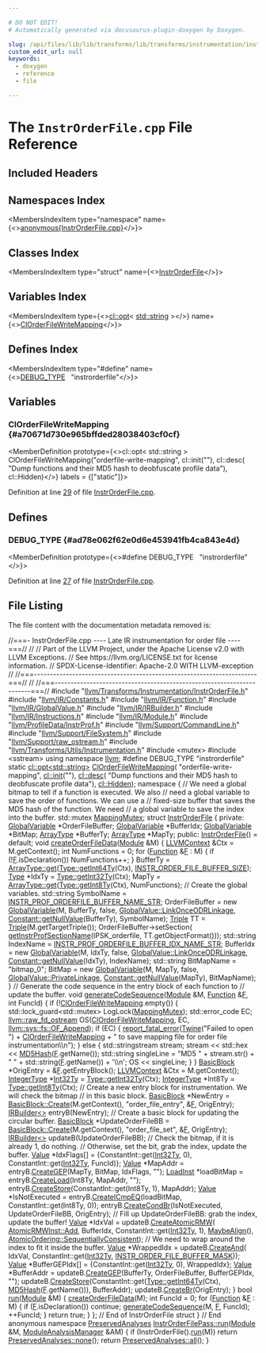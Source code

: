 ```yaml
---

# DO NOT EDIT!
# Automatically generated via docusaurus-plugin-doxygen by Doxygen.

slug: /api/files/lib/lib/transforms/lib/transforms/instrumentation/instrorderfile-cpp
custom_edit_url: null
keywords:
  - doxygen
  - reference
  - file

---
```





# The `InstrOrderFile.cpp` File Reference

<DoxygenPage pluginConfig={pluginConfig}>



## Included Headers

<IncludesList>
<IncludesListItem
  filePath="llvm/Transforms/Instrumentation/InstrOrderFile.h"
  permalink="/docs/api/files/include/include/llvm/include/llvm/transforms/include/llvm/transforms/instrumentation/instrorderfile-h"
  isLocal="true" />
<IncludesListItem
  filePath="llvm/IR/Constants.h"
  permalink="/docs/api/files/include/include/llvm/include/llvm/ir/constants-h"
  isLocal="true" />
<IncludesListItem
  filePath="llvm/IR/Function.h"
  permalink="/docs/api/files/include/include/llvm/include/llvm/ir/function-h"
  isLocal="true" />
<IncludesListItem
  filePath="llvm/IR/GlobalValue.h"
  permalink="/docs/api/files/include/include/llvm/include/llvm/ir/globalvalue-h"
  isLocal="true" />
<IncludesListItem
  filePath="llvm/IR/IRBuilder.h"
  permalink="/docs/api/files/include/include/llvm/include/llvm/ir/irbuilder-h"
  isLocal="true" />
<IncludesListItem
  filePath="llvm/IR/Instructions.h"
  permalink="/docs/api/files/include/include/llvm/include/llvm/ir/instructions-h"
  isLocal="true" />
<IncludesListItem
  filePath="llvm/IR/Module.h"
  permalink="/docs/api/files/include/include/llvm/include/llvm/ir/module-h"
  isLocal="true" />
<IncludesListItem
  filePath="llvm/ProfileData/InstrProf.h"
  permalink="/docs/api/files/include/include/llvm/include/llvm/profiledata/instrprof-h"
  isLocal="true" />
<IncludesListItem
  filePath="llvm/Support/CommandLine.h"
  permalink="/docs/api/files/include/include/llvm/include/llvm/support/commandline-h"
  isLocal="true" />
<IncludesListItem
  filePath="llvm/Support/FileSystem.h"
  permalink="/docs/api/files/include/include/llvm/include/llvm/support/filesystem-h"
  isLocal="true" />
<IncludesListItem
  filePath="llvm/Support/raw_ostream.h"
  permalink="/docs/api/files/include/include/llvm/include/llvm/support/raw-ostream-h"
  isLocal="true" />
<IncludesListItem
  filePath="llvm/Transforms/Utils/Instrumentation.h"
  permalink="/docs/api/files/include/include/llvm/include/llvm/transforms/include/llvm/transforms/utils/instrumentation-h"
  isLocal="true" />
<IncludesListItem
  filePath="mutex"
  permalink=""
  isLocal="false" />
<IncludesListItem
  filePath="sstream"
  permalink=""
  isLocal="false" />
</IncludesList>

## Namespaces Index

<MembersIndex>

<MembersIndexItem
  type="namespace"
  name={<><a href="/docs/api/namespaces/anonymous-instrorderfile-cpp-">anonymous&#123;InstrOrderFile.cpp&#125;</a></>}>
</MembersIndexItem>

</MembersIndex>

## Classes Index

<MembersIndex>

<MembersIndexItem
  type="struct"
  name={<><a href="/docs/api/structs/anonymous-namespace-instrorderfile-cpp-/instrorderfile">InstrOrderFile</a></>}>
</MembersIndexItem>

</MembersIndex>

## Variables Index

<MembersIndex>

<MembersIndexItem
  type={<><a href="/docs/api/classes/llvm/cl/opt">cl::opt</a>&lt; <a href="/docs/api/files/include/include/llvm/include/llvm/demangle/itaniumdemangle-h/#ae2b0d0345572d6718e219aa76d1d54edab45cffe084dd3d20d928bee85e7b0f21">std::string</a> &gt;</>}
  name={<><a href="#a70671d730e965bffded28038403cf0cf">ClOrderFileWriteMapping</a></>}>
</MembersIndexItem>

</MembersIndex>

## Defines Index

<MembersIndex>

<MembersIndexItem
  type="#define"
  name={<><a href="#ad78e062f62e0d6e453941fb4ca843e4d">DEBUG&#95;TYPE</a>&nbsp;&nbsp;&nbsp;&quot;instrorderfile&quot;</>}>
</MembersIndexItem>

</MembersIndex>


<SectionDefinition>

## Variables

### ClOrderFileWriteMapping {#a70671d730e965bffded28038403cf0cf}

<MemberDefinition
  prototype={<>cl::opt&lt; std::string &gt; ClOrderFileWriteMapping(&quot;orderfile-write-mapping&quot;, cl::init(&quot;&quot;), cl::desc( &quot;Dump functions and their MD5 hash to deobfuscate profile data&quot;), cl::Hidden)</>}
  labels = {["static"]}>

Definition at line <a href="#l00029">29</a> of file <a href="/docs/api/files/lib/lib/transforms/lib/transforms/instrumentation/instrorderfile-cpp">InstrOrderFile.cpp</a>.
</MemberDefinition>

</SectionDefinition>

<SectionDefinition>

## Defines

### DEBUG&#95;TYPE {#ad78e062f62e0d6e453941fb4ca843e4d}

<MemberDefinition
  prototype={<>#define DEBUG&#95;TYPE&nbsp;&nbsp;&nbsp;&quot;instrorderfile&quot;</>}>

Definition at line <a href="#l00027">27</a> of file <a href="/docs/api/files/lib/lib/transforms/lib/transforms/instrumentation/instrorderfile-cpp">InstrOrderFile.cpp</a>.
</MemberDefinition>

</SectionDefinition>

## File Listing

The file content with the documentation metadata removed is:

<ProgramListing>

<Link id="l00001" /><CodeLine lineNumber="1"><span class="doxyHighlightComment">//===- InstrOrderFile.cpp ---- Late IR instrumentation for order file ----===//</span></CodeLine>
<Link id="l00002" /><CodeLine lineNumber="2"><span class="doxyHighlightComment">//</span></CodeLine>
<Link id="l00003" /><CodeLine lineNumber="3"><span class="doxyHighlightComment">// Part of the LLVM Project, under the Apache License v2.0 with LLVM Exceptions.</span></CodeLine>
<Link id="l00004" /><CodeLine lineNumber="4"><span class="doxyHighlightComment">// See https://llvm.org/LICENSE.txt for license information.</span></CodeLine>
<Link id="l00005" /><CodeLine lineNumber="5"><span class="doxyHighlightComment">// SPDX-License-Identifier: Apache-2.0 WITH LLVM-exception</span></CodeLine>
<Link id="l00006" /><CodeLine lineNumber="6"><span class="doxyHighlightComment">//</span></CodeLine>
<Link id="l00007" /><CodeLine lineNumber="7"><span class="doxyHighlightComment">//===----------------------------------------------------------------------===//</span></CodeLine>
<Link id="l00008" /><CodeLine lineNumber="8"><span class="doxyHighlightComment">//</span></CodeLine>
<Link id="l00009" /><CodeLine lineNumber="9"><span class="doxyHighlightComment">//===----------------------------------------------------------------------===//</span></CodeLine>
<Link id="l00010" /><CodeLine lineNumber="10"></CodeLine>
<Link id="l00011" /><CodeLine lineNumber="11"><span class="doxyHighlightPreprocessor">#include &quot;<a href="/docs/api/files/include/include/llvm/include/llvm/transforms/include/llvm/transforms/instrumentation/instrorderfile-h">llvm/Transforms/Instrumentation/InstrOrderFile.h</a>&quot;</span></CodeLine>
<Link id="l00012" /><CodeLine lineNumber="12"><span class="doxyHighlightPreprocessor">#include &quot;<a href="/docs/api/files/include/include/llvm/include/llvm/ir/constants-h">llvm/IR/Constants.h</a>&quot;</span></CodeLine>
<Link id="l00013" /><CodeLine lineNumber="13"><span class="doxyHighlightPreprocessor">#include &quot;<a href="/docs/api/files/include/include/llvm/include/llvm/ir/function-h">llvm/IR/Function.h</a>&quot;</span></CodeLine>
<Link id="l00014" /><CodeLine lineNumber="14"><span class="doxyHighlightPreprocessor">#include &quot;<a href="/docs/api/files/include/include/llvm/include/llvm/ir/globalvalue-h">llvm/IR/GlobalValue.h</a>&quot;</span></CodeLine>
<Link id="l00015" /><CodeLine lineNumber="15"><span class="doxyHighlightPreprocessor">#include &quot;<a href="/docs/api/files/include/include/llvm/include/llvm/ir/irbuilder-h">llvm/IR/IRBuilder.h</a>&quot;</span></CodeLine>
<Link id="l00016" /><CodeLine lineNumber="16"><span class="doxyHighlightPreprocessor">#include &quot;<a href="/docs/api/files/include/include/llvm/include/llvm/ir/instructions-h">llvm/IR/Instructions.h</a>&quot;</span></CodeLine>
<Link id="l00017" /><CodeLine lineNumber="17"><span class="doxyHighlightPreprocessor">#include &quot;<a href="/docs/api/files/include/include/llvm/include/llvm/ir/module-h">llvm/IR/Module.h</a>&quot;</span></CodeLine>
<Link id="l00018" /><CodeLine lineNumber="18"><span class="doxyHighlightPreprocessor">#include &quot;<a href="/docs/api/files/include/include/llvm/include/llvm/profiledata/instrprof-h">llvm/ProfileData/InstrProf.h</a>&quot;</span></CodeLine>
<Link id="l00019" /><CodeLine lineNumber="19"><span class="doxyHighlightPreprocessor">#include &quot;<a href="/docs/api/files/include/include/llvm/include/llvm/support/commandline-h">llvm/Support/CommandLine.h</a>&quot;</span></CodeLine>
<Link id="l00020" /><CodeLine lineNumber="20"><span class="doxyHighlightPreprocessor">#include &quot;<a href="/docs/api/files/include/include/llvm/include/llvm/support/filesystem-h">llvm/Support/FileSystem.h</a>&quot;</span></CodeLine>
<Link id="l00021" /><CodeLine lineNumber="21"><span class="doxyHighlightPreprocessor">#include &quot;<a href="/docs/api/files/include/include/llvm/include/llvm/support/raw-ostream-h">llvm/Support/raw&#95;ostream.h</a>&quot;</span></CodeLine>
<Link id="l00022" /><CodeLine lineNumber="22"><span class="doxyHighlightPreprocessor">#include &quot;<a href="/docs/api/files/include/include/llvm/include/llvm/transforms/include/llvm/transforms/utils/instrumentation-h">llvm/Transforms/Utils/Instrumentation.h</a>&quot;</span></CodeLine>
<Link id="l00023" /><CodeLine lineNumber="23"><span class="doxyHighlightPreprocessor">#include &lt;mutex&gt;</span></CodeLine>
<Link id="l00024" /><CodeLine lineNumber="24"><span class="doxyHighlightPreprocessor">#include &lt;sstream&gt;</span></CodeLine>
<Link id="l00025" /><CodeLine lineNumber="25"></CodeLine>
<Link id="l00026" /><CodeLine lineNumber="26"><span class="doxyHighlightKeyword">using namespace </span><span class="doxyHighlight"><a href="/docs/api/namespaces/llvm">llvm</a>;</span></CodeLine>
<Link id="l00027" /><CodeLine lineNumber="27" lineLink="#ad78e062f62e0d6e453941fb4ca843e4d"><span class="doxyHighlightPreprocessor">#define DEBUG&#95;TYPE &quot;instrorderfile&quot;</span></CodeLine>
<Link id="l00028" /><CodeLine lineNumber="28"></CodeLine>
<Link id="l00029" /><CodeLine lineNumber="29" lineLink="#a70671d730e965bffded28038403cf0cf"><span class="doxyHighlightKeyword">static</span><span class="doxyHighlight"> <a href="/docs/api/classes/llvm/cl/opt">cl::opt&lt;std::string&gt;</a> <a href="#a70671d730e965bffded28038403cf0cf">ClOrderFileWriteMapping</a>(</span></CodeLine>
<Link id="l00030" /><CodeLine lineNumber="30"><span class="doxyHighlight">    </span><span class="doxyHighlightStringLiteral">&quot;orderfile-write-mapping&quot;</span><span class="doxyHighlight">, <a href="/docs/api/namespaces/llvm/cl/#ac12e6a8f3a1b511f0dee2ed6de0ae806">cl::init</a>(</span><span class="doxyHighlightStringLiteral">&quot;&quot;</span><span class="doxyHighlight">),</span></CodeLine>
<Link id="l00031" /><CodeLine lineNumber="31"><span class="doxyHighlight">    <a href="/docs/api/structs/llvm/cl/desc">cl::desc</a>(</span></CodeLine>
<Link id="l00032" /><CodeLine lineNumber="32"><span class="doxyHighlight">        </span><span class="doxyHighlightStringLiteral">&quot;Dump functions and their MD5 hash to deobfuscate profile data&quot;</span><span class="doxyHighlight">),</span></CodeLine>
<Link id="l00033" /><CodeLine lineNumber="33"><span class="doxyHighlight">    <a href="/docs/api/namespaces/llvm/cl/#a68075925a54790e71ca790e1d4f21a40a263ac008d8d31f13ce460395fc4cf7e6">cl::Hidden</a>);</span></CodeLine>
<Link id="l00034" /><CodeLine lineNumber="34"></CodeLine>
<Link id="l00035" /><CodeLine lineNumber="35" lineLink="/docs/api/namespaces/anonymous-instrorderfile-cpp-"><span class="doxyHighlightKeyword">namespace </span><span class="doxyHighlight">&#123;</span></CodeLine>
<Link id="l00036" /><CodeLine lineNumber="36"></CodeLine>
<Link id="l00037" /><CodeLine lineNumber="37"><span class="doxyHighlightComment">// We need a global bitmap to tell if a function is executed. We also</span></CodeLine>
<Link id="l00038" /><CodeLine lineNumber="38"><span class="doxyHighlightComment">// need a global variable to save the order of functions. We can use a</span></CodeLine>
<Link id="l00039" /><CodeLine lineNumber="39"><span class="doxyHighlightComment">// fixed-size buffer that saves the MD5 hash of the function. We need</span></CodeLine>
<Link id="l00040" /><CodeLine lineNumber="40"><span class="doxyHighlightComment">// a global variable to save the index into the buffer.</span></CodeLine>
<Link id="l00041" /><CodeLine lineNumber="41"></CodeLine>
<Link id="l00042" /><CodeLine lineNumber="42" lineLink="/docs/api/namespaces/anonymous-instrorderfile-cpp-/#a172d9b41fec544c724b94225d6ee5583"><span class="doxyHighlight">std::mutex <a href="/docs/api/namespaces/anonymous-instrorderfile-cpp-/#a172d9b41fec544c724b94225d6ee5583">MappingMutex</a>;</span></CodeLine>
<Link id="l00043" /><CodeLine lineNumber="43"></CodeLine>
<Link id="l00044" /><CodeLine lineNumber="44" lineLink="/docs/api/structs/anonymous-namespace-instrorderfile-cpp-/instrorderfile"><span class="doxyHighlightKeyword">struct </span><span class="doxyHighlight"><a href="/docs/api/structs/anonymous-namespace-instrorderfile-cpp-/instrorderfile/#a076013f24c7d6601e9d4470a1c1be3fd">InstrOrderFile</a> &#123;</span></CodeLine>
<Link id="l00045" /><CodeLine lineNumber="45"><span class="doxyHighlightKeyword">private</span><span class="doxyHighlight">:</span></CodeLine>
<Link id="l00046" /><CodeLine lineNumber="46"><span class="doxyHighlight">  <a href="/docs/api/classes/llvm/globalvariable">GlobalVariable</a> &#42;OrderFileBuffer;</span></CodeLine>
<Link id="l00047" /><CodeLine lineNumber="47"><span class="doxyHighlight">  <a href="/docs/api/classes/llvm/globalvariable">GlobalVariable</a> &#42;BufferIdx;</span></CodeLine>
<Link id="l00048" /><CodeLine lineNumber="48"><span class="doxyHighlight">  <a href="/docs/api/classes/llvm/globalvariable">GlobalVariable</a> &#42;BitMap;</span></CodeLine>
<Link id="l00049" /><CodeLine lineNumber="49"><span class="doxyHighlight">  <a href="/docs/api/classes/llvm/arraytype">ArrayType</a> &#42;BufferTy;</span></CodeLine>
<Link id="l00050" /><CodeLine lineNumber="50"><span class="doxyHighlight">  <a href="/docs/api/classes/llvm/arraytype">ArrayType</a> &#42;MapTy;</span></CodeLine>
<Link id="l00051" /><CodeLine lineNumber="51"></CodeLine>
<Link id="l00052" /><CodeLine lineNumber="52"><span class="doxyHighlightKeyword">public</span><span class="doxyHighlight">:</span></CodeLine>
<Link id="l00053" /><CodeLine lineNumber="53" lineLink="/docs/api/structs/anonymous-namespace-instrorderfile-cpp-/instrorderfile/#a076013f24c7d6601e9d4470a1c1be3fd"><span class="doxyHighlight">  <a href="/docs/api/structs/anonymous-namespace-instrorderfile-cpp-/instrorderfile/#a076013f24c7d6601e9d4470a1c1be3fd">InstrOrderFile</a>() = </span><span class="doxyHighlightKeywordFlow">default</span><span class="doxyHighlight">;</span></CodeLine>
<Link id="l00054" /><CodeLine lineNumber="54"></CodeLine>
<Link id="l00055" /><CodeLine lineNumber="55" lineLink="/docs/api/structs/anonymous-namespace-instrorderfile-cpp-/instrorderfile/#a3b3620fdf60408799b2d1957707a81d2"><span class="doxyHighlight">  </span><span class="doxyHighlightKeywordType">void</span><span class="doxyHighlight"> <a href="/docs/api/structs/anonymous-namespace-instrorderfile-cpp-/instrorderfile/#a3b3620fdf60408799b2d1957707a81d2">createOrderFileData</a>(<a href="/docs/api/classes/llvm/module">Module</a> &amp;M) &#123;</span></CodeLine>
<Link id="l00056" /><CodeLine lineNumber="56"><span class="doxyHighlight">    <a href="/docs/api/classes/llvm/llvmcontext">LLVMContext</a> &amp;Ctx = M.getContext();</span></CodeLine>
<Link id="l00057" /><CodeLine lineNumber="57"><span class="doxyHighlight">    </span><span class="doxyHighlightKeywordType">int</span><span class="doxyHighlight"> NumFunctions = 0;</span></CodeLine>
<Link id="l00058" /><CodeLine lineNumber="58"><span class="doxyHighlight">    </span><span class="doxyHighlightKeywordFlow">for</span><span class="doxyHighlight"> (<a href="/docs/api/classes/llvm/function">Function</a> &amp;<a href="/docs/api/files/lib/lib/support/md5-cpp/#a96d73bbd7af15cb1fc38c3f4a3bd82e9">F</a> : M) &#123;</span></CodeLine>
<Link id="l00059" /><CodeLine lineNumber="59"><span class="doxyHighlight">      </span><span class="doxyHighlightKeywordFlow">if</span><span class="doxyHighlight"> (!<a href="/docs/api/files/lib/lib/support/md5-cpp/#a96d73bbd7af15cb1fc38c3f4a3bd82e9">F</a>.isDeclaration())</span></CodeLine>
<Link id="l00060" /><CodeLine lineNumber="60"><span class="doxyHighlight">        NumFunctions++;</span></CodeLine>
<Link id="l00061" /><CodeLine lineNumber="61"><span class="doxyHighlight">    &#125;</span></CodeLine>
<Link id="l00062" /><CodeLine lineNumber="62"></CodeLine>
<Link id="l00063" /><CodeLine lineNumber="63"><span class="doxyHighlight">    BufferTy =</span></CodeLine>
<Link id="l00064" /><CodeLine lineNumber="64"><span class="doxyHighlight">        <a href="/docs/api/classes/llvm/arraytype/#a309fed0882f9d27038ff2df2afed7a00">ArrayType::get</a>(<a href="/docs/api/classes/llvm/type/#a05186fa23e4d11b9855a9599ba87a4b7">Type::getInt64Ty</a>(Ctx), <a href="/docs/api/files/include/include/llvm/include/llvm/profiledata/instrprof-h/#ac6ca2f48862bac7256192749b9edd8d8">INSTR&#95;ORDER&#95;FILE&#95;BUFFER&#95;SIZE</a>);</span></CodeLine>
<Link id="l00065" /><CodeLine lineNumber="65"><span class="doxyHighlight">    <a href="/docs/api/classes/llvm/type">Type</a> &#42;IdxTy = <a href="/docs/api/classes/llvm/type/#a30dd396c5b40cd86c1591872e574ccdf">Type::getInt32Ty</a>(Ctx);</span></CodeLine>
<Link id="l00066" /><CodeLine lineNumber="66"><span class="doxyHighlight">    MapTy = <a href="/docs/api/classes/llvm/arraytype/#a309fed0882f9d27038ff2df2afed7a00">ArrayType::get</a>(<a href="/docs/api/classes/llvm/type/#a7ba5de75f50bb4a4ba920698edf39b28">Type::getInt8Ty</a>(Ctx), NumFunctions);</span></CodeLine>
<Link id="l00067" /><CodeLine lineNumber="67"></CodeLine>
<Link id="l00068" /><CodeLine lineNumber="68"><span class="doxyHighlight">    </span><span class="doxyHighlightComment">// Create the global variables.</span></CodeLine>
<Link id="l00069" /><CodeLine lineNumber="69"><span class="doxyHighlight">    std::string SymbolName = <a href="/docs/api/files/include/include/llvm/include/llvm/profiledata/instrprof-h/#ad1f0426c8796635ca089439f54d1978b">INSTR&#95;PROF&#95;ORDERFILE&#95;BUFFER&#95;NAME&#95;STR</a>;</span></CodeLine>
<Link id="l00070" /><CodeLine lineNumber="70"><span class="doxyHighlight">    OrderFileBuffer = </span><span class="doxyHighlightKeyword">new</span><span class="doxyHighlight"> <a href="/docs/api/classes/llvm/globalvariable">GlobalVariable</a>(M, BufferTy, </span><span class="doxyHighlightKeyword">false</span><span class="doxyHighlight">, <a href="/docs/api/classes/llvm/globalvalue/#aedfa75f0c85c4aa85b257f066fbea57caf2b592edf18170e7aff4e8f3bae3360c">GlobalValue::LinkOnceODRLinkage</a>,</span></CodeLine>
<Link id="l00071" /><CodeLine lineNumber="71"><span class="doxyHighlight">                           <a href="/docs/api/classes/llvm/constant/#aa6574d526b3e38a28f688a7bb4325c2c">Constant::getNullValue</a>(BufferTy), SymbolName);</span></CodeLine>
<Link id="l00072" /><CodeLine lineNumber="72"><span class="doxyHighlight">    <a href="/docs/api/classes/llvm/triple">Triple</a> TT = <a href="/docs/api/classes/llvm/triple">Triple</a>(M.getTargetTriple());</span></CodeLine>
<Link id="l00073" /><CodeLine lineNumber="73"><span class="doxyHighlight">    OrderFileBuffer-&gt;setSection(</span></CodeLine>
<Link id="l00074" /><CodeLine lineNumber="74"><span class="doxyHighlight">        <a href="/docs/api/namespaces/llvm/#a50e3b943e26ec60c2aa24a7ff43a2d17">getInstrProfSectionName</a>(IPSK&#95;orderfile, TT.getObjectFormat()));</span></CodeLine>
<Link id="l00075" /><CodeLine lineNumber="75"></CodeLine>
<Link id="l00076" /><CodeLine lineNumber="76"><span class="doxyHighlight">    std::string IndexName = <a href="/docs/api/files/include/include/llvm/include/llvm/profiledata/instrprof-h/#aa3c5ff5815aa4113a87c59383aa6d441">INSTR&#95;PROF&#95;ORDERFILE&#95;BUFFER&#95;IDX&#95;NAME&#95;STR</a>;</span></CodeLine>
<Link id="l00077" /><CodeLine lineNumber="77"><span class="doxyHighlight">    BufferIdx = </span><span class="doxyHighlightKeyword">new</span><span class="doxyHighlight"> <a href="/docs/api/classes/llvm/globalvariable">GlobalVariable</a>(M, IdxTy, </span><span class="doxyHighlightKeyword">false</span><span class="doxyHighlight">, <a href="/docs/api/classes/llvm/globalvalue/#aedfa75f0c85c4aa85b257f066fbea57caf2b592edf18170e7aff4e8f3bae3360c">GlobalValue::LinkOnceODRLinkage</a>,</span></CodeLine>
<Link id="l00078" /><CodeLine lineNumber="78"><span class="doxyHighlight">                           <a href="/docs/api/classes/llvm/constant/#aa6574d526b3e38a28f688a7bb4325c2c">Constant::getNullValue</a>(IdxTy), IndexName);</span></CodeLine>
<Link id="l00079" /><CodeLine lineNumber="79"></CodeLine>
<Link id="l00080" /><CodeLine lineNumber="80"><span class="doxyHighlight">    std::string BitMapName = </span><span class="doxyHighlightStringLiteral">&quot;bitmap&#95;0&quot;</span><span class="doxyHighlight">;</span></CodeLine>
<Link id="l00081" /><CodeLine lineNumber="81"><span class="doxyHighlight">    BitMap = </span><span class="doxyHighlightKeyword">new</span><span class="doxyHighlight"> <a href="/docs/api/classes/llvm/globalvariable">GlobalVariable</a>(M, MapTy, </span><span class="doxyHighlightKeyword">false</span><span class="doxyHighlight">, <a href="/docs/api/classes/llvm/globalvalue/#aedfa75f0c85c4aa85b257f066fbea57ca04ed141708c0fd16723d212502b046ae">GlobalValue::PrivateLinkage</a>,</span></CodeLine>
<Link id="l00082" /><CodeLine lineNumber="82"><span class="doxyHighlight">                                <a href="/docs/api/classes/llvm/constant/#aa6574d526b3e38a28f688a7bb4325c2c">Constant::getNullValue</a>(MapTy), BitMapName);</span></CodeLine>
<Link id="l00083" /><CodeLine lineNumber="83"><span class="doxyHighlight">  &#125;</span></CodeLine>
<Link id="l00084" /><CodeLine lineNumber="84"></CodeLine>
<Link id="l00085" /><CodeLine lineNumber="85"><span class="doxyHighlight">  </span><span class="doxyHighlightComment">// Generate the code sequence in the entry block of each function to</span></CodeLine>
<Link id="l00086" /><CodeLine lineNumber="86"><span class="doxyHighlight">  </span><span class="doxyHighlightComment">// update the buffer.</span></CodeLine>
<Link id="l00087" /><CodeLine lineNumber="87" lineLink="/docs/api/structs/anonymous-namespace-instrorderfile-cpp-/instrorderfile/#a32adc549fbc7c20005aabb9406435ff4"><span class="doxyHighlight">  </span><span class="doxyHighlightKeywordType">void</span><span class="doxyHighlight"> <a href="/docs/api/structs/anonymous-namespace-instrorderfile-cpp-/instrorderfile/#a32adc549fbc7c20005aabb9406435ff4">generateCodeSequence</a>(<a href="/docs/api/classes/llvm/module">Module</a> &amp;M, <a href="/docs/api/classes/llvm/function">Function</a> &amp;<a href="/docs/api/files/lib/lib/support/md5-cpp/#a96d73bbd7af15cb1fc38c3f4a3bd82e9">F</a>, </span><span class="doxyHighlightKeywordType">int</span><span class="doxyHighlight"> FuncId) &#123;</span></CodeLine>
<Link id="l00088" /><CodeLine lineNumber="88"><span class="doxyHighlight">    </span><span class="doxyHighlightKeywordFlow">if</span><span class="doxyHighlight"> (!<a href="#a70671d730e965bffded28038403cf0cf">ClOrderFileWriteMapping</a>.empty()) &#123;</span></CodeLine>
<Link id="l00089" /><CodeLine lineNumber="89"><span class="doxyHighlight">      std::lock&#95;guard&lt;std::mutex&gt; LogLock(<a href="/docs/api/namespaces/anonymous-instrorderfile-cpp-/#a172d9b41fec544c724b94225d6ee5583">MappingMutex</a>);</span></CodeLine>
<Link id="l00090" /><CodeLine lineNumber="90"><span class="doxyHighlight">      std::error&#95;code EC;</span></CodeLine>
<Link id="l00091" /><CodeLine lineNumber="91"><span class="doxyHighlight">      <a href="/docs/api/classes/llvm/raw-fd-ostream">llvm::raw&#95;fd&#95;ostream</a> OS(<a href="#a70671d730e965bffded28038403cf0cf">ClOrderFileWriteMapping</a>, EC,</span></CodeLine>
<Link id="l00092" /><CodeLine lineNumber="92"><span class="doxyHighlight">                              <a href="/docs/api/namespaces/llvm/sys/fs/#a662978c0cdf81de0d448032f142a3695ac999fafdcc991e61bbc2df56a4310083">llvm::sys::fs::OF&#95;Append</a>);</span></CodeLine>
<Link id="l00093" /><CodeLine lineNumber="93"><span class="doxyHighlight">      </span><span class="doxyHighlightKeywordFlow">if</span><span class="doxyHighlight"> (EC) &#123;</span></CodeLine>
<Link id="l00094" /><CodeLine lineNumber="94"><span class="doxyHighlight">        <a href="/docs/api/namespaces/llvm/#a7f2a3d4dcfee70225988aec53ff1e173">report&#95;fatal&#95;error</a>(<a href="/docs/api/classes/llvm/twine">Twine</a>(</span><span class="doxyHighlightStringLiteral">&quot;Failed to open &quot;</span><span class="doxyHighlight">) + <a href="#a70671d730e965bffded28038403cf0cf">ClOrderFileWriteMapping</a> +</span></CodeLine>
<Link id="l00095" /><CodeLine lineNumber="95"><span class="doxyHighlight">                           </span><span class="doxyHighlightStringLiteral">&quot; to save mapping file for order file instrumentation\\n&quot;</span><span class="doxyHighlight">);</span></CodeLine>
<Link id="l00096" /><CodeLine lineNumber="96"><span class="doxyHighlight">      &#125; </span><span class="doxyHighlightKeywordFlow">else</span><span class="doxyHighlight"> &#123;</span></CodeLine>
<Link id="l00097" /><CodeLine lineNumber="97"><span class="doxyHighlight">        std::stringstream stream;</span></CodeLine>
<Link id="l00098" /><CodeLine lineNumber="98"><span class="doxyHighlight">        stream &lt;&lt; std::hex &lt;&lt; <a href="/docs/api/namespaces/llvm/sampleprof/#a8e89e6935aaf48cde9d60fd12a3dae0f">MD5Hash</a>(<a href="/docs/api/files/lib/lib/support/md5-cpp/#a96d73bbd7af15cb1fc38c3f4a3bd82e9">F</a>.getName());</span></CodeLine>
<Link id="l00099" /><CodeLine lineNumber="99"><span class="doxyHighlight">        std::string singleLine = </span><span class="doxyHighlightStringLiteral">&quot;MD5 &quot;</span><span class="doxyHighlight"> + stream.str() + </span><span class="doxyHighlightStringLiteral">&quot; &quot;</span><span class="doxyHighlight"> +</span></CodeLine>
<Link id="l00100" /><CodeLine lineNumber="100"><span class="doxyHighlight">                                 std::string(<a href="/docs/api/files/lib/lib/support/md5-cpp/#a96d73bbd7af15cb1fc38c3f4a3bd82e9">F</a>.getName()) + </span><span class="doxyHighlightCharLiteral">&#39;\\n&#39;</span><span class="doxyHighlight">;</span></CodeLine>
<Link id="l00101" /><CodeLine lineNumber="101"><span class="doxyHighlight">        OS &lt;&lt; singleLine;</span></CodeLine>
<Link id="l00102" /><CodeLine lineNumber="102"><span class="doxyHighlight">      &#125;</span></CodeLine>
<Link id="l00103" /><CodeLine lineNumber="103"><span class="doxyHighlight">    &#125;</span></CodeLine>
<Link id="l00104" /><CodeLine lineNumber="104"></CodeLine>
<Link id="l00105" /><CodeLine lineNumber="105"><span class="doxyHighlight">    <a href="/docs/api/classes/llvm/basicblock">BasicBlock</a> &#42;OrigEntry = &amp;<a href="/docs/api/files/lib/lib/support/md5-cpp/#a96d73bbd7af15cb1fc38c3f4a3bd82e9">F</a>.getEntryBlock();</span></CodeLine>
<Link id="l00106" /><CodeLine lineNumber="106"></CodeLine>
<Link id="l00107" /><CodeLine lineNumber="107"><span class="doxyHighlight">    <a href="/docs/api/classes/llvm/llvmcontext">LLVMContext</a> &amp;Ctx = M.getContext();</span></CodeLine>
<Link id="l00108" /><CodeLine lineNumber="108"><span class="doxyHighlight">    <a href="/docs/api/classes/llvm/integertype">IntegerType</a> &#42;<a href="/docs/api/namespaces/llvm/#a23f9ec4bb2576ca8738f3edc9c4f5cdf">Int32Ty</a> = <a href="/docs/api/classes/llvm/type/#a30dd396c5b40cd86c1591872e574ccdf">Type::getInt32Ty</a>(Ctx);</span></CodeLine>
<Link id="l00109" /><CodeLine lineNumber="109"><span class="doxyHighlight">    <a href="/docs/api/classes/llvm/integertype">IntegerType</a> &#42;Int8Ty = <a href="/docs/api/classes/llvm/type/#a7ba5de75f50bb4a4ba920698edf39b28">Type::getInt8Ty</a>(Ctx);</span></CodeLine>
<Link id="l00110" /><CodeLine lineNumber="110"></CodeLine>
<Link id="l00111" /><CodeLine lineNumber="111"><span class="doxyHighlight">    </span><span class="doxyHighlightComment">// Create a new entry block for instrumentation. We will check the bitmap</span></CodeLine>
<Link id="l00112" /><CodeLine lineNumber="112"><span class="doxyHighlight">    </span><span class="doxyHighlightComment">// in this basic block.</span></CodeLine>
<Link id="l00113" /><CodeLine lineNumber="113"><span class="doxyHighlight">    <a href="/docs/api/classes/llvm/basicblock">BasicBlock</a> &#42;NewEntry =</span></CodeLine>
<Link id="l00114" /><CodeLine lineNumber="114"><span class="doxyHighlight">        <a href="/docs/api/classes/llvm/basicblock/#a4a5b798214be930cf8e133c032ba0129">BasicBlock::Create</a>(M.getContext(), </span><span class="doxyHighlightStringLiteral">&quot;order&#95;file&#95;entry&quot;</span><span class="doxyHighlight">, &amp;<a href="/docs/api/files/lib/lib/support/md5-cpp/#a96d73bbd7af15cb1fc38c3f4a3bd82e9">F</a>, OrigEntry);</span></CodeLine>
<Link id="l00115" /><CodeLine lineNumber="115"><span class="doxyHighlight">    <a href="/docs/api/classes/llvm/irbuilder">IRBuilder&lt;&gt;</a> entryB(NewEntry);</span></CodeLine>
<Link id="l00116" /><CodeLine lineNumber="116"><span class="doxyHighlight">    </span><span class="doxyHighlightComment">// Create a basic block for updating the circular buffer.</span></CodeLine>
<Link id="l00117" /><CodeLine lineNumber="117"><span class="doxyHighlight">    <a href="/docs/api/classes/llvm/basicblock">BasicBlock</a> &#42;UpdateOrderFileBB =</span></CodeLine>
<Link id="l00118" /><CodeLine lineNumber="118"><span class="doxyHighlight">        <a href="/docs/api/classes/llvm/basicblock/#a4a5b798214be930cf8e133c032ba0129">BasicBlock::Create</a>(M.getContext(), </span><span class="doxyHighlightStringLiteral">&quot;order&#95;file&#95;set&quot;</span><span class="doxyHighlight">, &amp;<a href="/docs/api/files/lib/lib/support/md5-cpp/#a96d73bbd7af15cb1fc38c3f4a3bd82e9">F</a>, OrigEntry);</span></CodeLine>
<Link id="l00119" /><CodeLine lineNumber="119"><span class="doxyHighlight">    <a href="/docs/api/classes/llvm/irbuilder">IRBuilder&lt;&gt;</a> updateB(UpdateOrderFileBB);</span></CodeLine>
<Link id="l00120" /><CodeLine lineNumber="120"></CodeLine>
<Link id="l00121" /><CodeLine lineNumber="121"><span class="doxyHighlight">    </span><span class="doxyHighlightComment">// Check the bitmap, if it is already 1, do nothing.</span></CodeLine>
<Link id="l00122" /><CodeLine lineNumber="122"><span class="doxyHighlight">    </span><span class="doxyHighlightComment">// Otherwise, set the bit, grab the index, update the buffer.</span></CodeLine>
<Link id="l00123" /><CodeLine lineNumber="123"><span class="doxyHighlight">    <a href="/docs/api/classes/llvm/value">Value</a> &#42;IdxFlags&#91;&#93; = &#123;ConstantInt::get(<a href="/docs/api/namespaces/llvm/#a23f9ec4bb2576ca8738f3edc9c4f5cdf">Int32Ty</a>, 0),</span></CodeLine>
<Link id="l00124" /><CodeLine lineNumber="124"><span class="doxyHighlight">                         ConstantInt::get(<a href="/docs/api/namespaces/llvm/#a23f9ec4bb2576ca8738f3edc9c4f5cdf">Int32Ty</a>, FuncId)&#125;;</span></CodeLine>
<Link id="l00125" /><CodeLine lineNumber="125"><span class="doxyHighlight">    <a href="/docs/api/classes/llvm/value">Value</a> &#42;MapAddr = entryB.<a href="/docs/api/classes/llvm/irbuilderbase/#a73e0482b96d9d0cdfcc90c0a34f5b0db">CreateGEP</a>(MapTy, BitMap, IdxFlags, </span><span class="doxyHighlightStringLiteral">&quot;&quot;</span><span class="doxyHighlight">);</span></CodeLine>
<Link id="l00126" /><CodeLine lineNumber="126"><span class="doxyHighlight">    <a href="/docs/api/classes/llvm/loadinst">LoadInst</a> &#42;loadBitMap = entryB.<a href="/docs/api/classes/llvm/irbuilderbase/#a9b01712e5f196d6d3d021ef23aad50e4">CreateLoad</a>(Int8Ty, MapAddr, </span><span class="doxyHighlightStringLiteral">&quot;&quot;</span><span class="doxyHighlight">);</span></CodeLine>
<Link id="l00127" /><CodeLine lineNumber="127"><span class="doxyHighlight">    entryB.<a href="/docs/api/classes/llvm/irbuilderbase/#aabfc20af4dcf7d94262824dcac2e7bed">CreateStore</a>(ConstantInt::get(Int8Ty, 1), MapAddr);</span></CodeLine>
<Link id="l00128" /><CodeLine lineNumber="128"><span class="doxyHighlight">    <a href="/docs/api/classes/llvm/value">Value</a> &#42;IsNotExecuted =</span></CodeLine>
<Link id="l00129" /><CodeLine lineNumber="129"><span class="doxyHighlight">        entryB.<a href="/docs/api/classes/llvm/irbuilderbase/#a8c75539a39f167f352b37ccdd788a7e4">CreateICmpEQ</a>(loadBitMap, ConstantInt::get(Int8Ty, 0));</span></CodeLine>
<Link id="l00130" /><CodeLine lineNumber="130"><span class="doxyHighlight">    entryB.<a href="/docs/api/classes/llvm/irbuilderbase/#a972c30f044db799668bdcace5544edeb">CreateCondBr</a>(IsNotExecuted, UpdateOrderFileBB, OrigEntry);</span></CodeLine>
<Link id="l00131" /><CodeLine lineNumber="131"></CodeLine>
<Link id="l00132" /><CodeLine lineNumber="132"><span class="doxyHighlight">    </span><span class="doxyHighlightComment">// Fill up UpdateOrderFileBB: grab the index, update the buffer!</span></CodeLine>
<Link id="l00133" /><CodeLine lineNumber="133"><span class="doxyHighlight">    <a href="/docs/api/classes/llvm/value">Value</a> &#42;IdxVal = updateB.<a href="/docs/api/classes/llvm/irbuilderbase/#ab2a2c89b21cf14b2c729a898006cb438">CreateAtomicRMW</a>(</span></CodeLine>
<Link id="l00134" /><CodeLine lineNumber="134"><span class="doxyHighlight">        <a href="/docs/api/classes/llvm/atomicrmwinst/#a461cfbbb5c7a57ab73210498923cf615a0794c42b44989f9d9f1454d79ca0dd88">AtomicRMWInst::Add</a>, BufferIdx, ConstantInt::get(<a href="/docs/api/namespaces/llvm/#a23f9ec4bb2576ca8738f3edc9c4f5cdf">Int32Ty</a>, 1),</span></CodeLine>
<Link id="l00135" /><CodeLine lineNumber="135"><span class="doxyHighlight">        <a href="/docs/api/structs/llvm/maybealign">MaybeAlign</a>(), <a href="/docs/api/namespaces/llvm/#a9bccbe67aaab722783ca4e7c504aaaa7ae3b0fa849dbd758b450f98fcfde936a2">AtomicOrdering::SequentiallyConsistent</a>);</span></CodeLine>
<Link id="l00136" /><CodeLine lineNumber="136"><span class="doxyHighlight">    </span><span class="doxyHighlightComment">// We need to wrap around the index to fit it inside the buffer.</span></CodeLine>
<Link id="l00137" /><CodeLine lineNumber="137"><span class="doxyHighlight">    <a href="/docs/api/classes/llvm/value">Value</a> &#42;WrappedIdx = updateB.<a href="/docs/api/classes/llvm/irbuilderbase/#aa4f2cec52a8e17a4c72319334fbef771">CreateAnd</a>(</span></CodeLine>
<Link id="l00138" /><CodeLine lineNumber="138"><span class="doxyHighlight">        IdxVal, ConstantInt::get(<a href="/docs/api/namespaces/llvm/#a23f9ec4bb2576ca8738f3edc9c4f5cdf">Int32Ty</a>, <a href="/docs/api/files/include/include/llvm/include/llvm/profiledata/instrprof-h/#a19f2c0a3a2d77b9d174d841b185f3e40">INSTR&#95;ORDER&#95;FILE&#95;BUFFER&#95;MASK</a>));</span></CodeLine>
<Link id="l00139" /><CodeLine lineNumber="139"><span class="doxyHighlight">    <a href="/docs/api/classes/llvm/value">Value</a> &#42;BufferGEPIdx&#91;&#93; = &#123;ConstantInt::get(<a href="/docs/api/namespaces/llvm/#a23f9ec4bb2576ca8738f3edc9c4f5cdf">Int32Ty</a>, 0), WrappedIdx&#125;;</span></CodeLine>
<Link id="l00140" /><CodeLine lineNumber="140"><span class="doxyHighlight">    <a href="/docs/api/classes/llvm/value">Value</a> &#42;BufferAddr =</span></CodeLine>
<Link id="l00141" /><CodeLine lineNumber="141"><span class="doxyHighlight">        updateB.<a href="/docs/api/classes/llvm/irbuilderbase/#a73e0482b96d9d0cdfcc90c0a34f5b0db">CreateGEP</a>(BufferTy, OrderFileBuffer, BufferGEPIdx, </span><span class="doxyHighlightStringLiteral">&quot;&quot;</span><span class="doxyHighlight">);</span></CodeLine>
<Link id="l00142" /><CodeLine lineNumber="142"><span class="doxyHighlight">    updateB.<a href="/docs/api/classes/llvm/irbuilderbase/#aabfc20af4dcf7d94262824dcac2e7bed">CreateStore</a>(ConstantInt::get(<a href="/docs/api/classes/llvm/type/#a05186fa23e4d11b9855a9599ba87a4b7">Type::getInt64Ty</a>(Ctx), <a href="/docs/api/namespaces/llvm/sampleprof/#a8e89e6935aaf48cde9d60fd12a3dae0f">MD5Hash</a>(<a href="/docs/api/files/lib/lib/support/md5-cpp/#a96d73bbd7af15cb1fc38c3f4a3bd82e9">F</a>.getName())),</span></CodeLine>
<Link id="l00143" /><CodeLine lineNumber="143"><span class="doxyHighlight">                        BufferAddr);</span></CodeLine>
<Link id="l00144" /><CodeLine lineNumber="144"><span class="doxyHighlight">    updateB.<a href="/docs/api/classes/llvm/irbuilderbase/#abab736a0141f903dc32a6f48828ad908">CreateBr</a>(OrigEntry);</span></CodeLine>
<Link id="l00145" /><CodeLine lineNumber="145"><span class="doxyHighlight">  &#125;</span></CodeLine>
<Link id="l00146" /><CodeLine lineNumber="146"></CodeLine>
<Link id="l00147" /><CodeLine lineNumber="147" lineLink="/docs/api/structs/anonymous-namespace-instrorderfile-cpp-/instrorderfile/#a5451135e15d97011828fedf30bb3d0df"><span class="doxyHighlight">  </span><span class="doxyHighlightKeywordType">bool</span><span class="doxyHighlight"> <a href="/docs/api/structs/anonymous-namespace-instrorderfile-cpp-/instrorderfile/#a5451135e15d97011828fedf30bb3d0df">run</a>(<a href="/docs/api/classes/llvm/module">Module</a> &amp;M) &#123;</span></CodeLine>
<Link id="l00148" /><CodeLine lineNumber="148"><span class="doxyHighlight">    <a href="/docs/api/structs/anonymous-namespace-instrorderfile-cpp-/instrorderfile/#a3b3620fdf60408799b2d1957707a81d2">createOrderFileData</a>(M);</span></CodeLine>
<Link id="l00149" /><CodeLine lineNumber="149"></CodeLine>
<Link id="l00150" /><CodeLine lineNumber="150"><span class="doxyHighlight">    </span><span class="doxyHighlightKeywordType">int</span><span class="doxyHighlight"> FuncId = 0;</span></CodeLine>
<Link id="l00151" /><CodeLine lineNumber="151"><span class="doxyHighlight">    </span><span class="doxyHighlightKeywordFlow">for</span><span class="doxyHighlight"> (<a href="/docs/api/classes/llvm/function">Function</a> &amp;<a href="/docs/api/files/lib/lib/support/md5-cpp/#a96d73bbd7af15cb1fc38c3f4a3bd82e9">F</a> : M) &#123;</span></CodeLine>
<Link id="l00152" /><CodeLine lineNumber="152"><span class="doxyHighlight">      </span><span class="doxyHighlightKeywordFlow">if</span><span class="doxyHighlight"> (<a href="/docs/api/files/lib/lib/support/md5-cpp/#a96d73bbd7af15cb1fc38c3f4a3bd82e9">F</a>.isDeclaration())</span></CodeLine>
<Link id="l00153" /><CodeLine lineNumber="153"><span class="doxyHighlight">        </span><span class="doxyHighlightKeywordFlow">continue</span><span class="doxyHighlight">;</span></CodeLine>
<Link id="l00154" /><CodeLine lineNumber="154"><span class="doxyHighlight">      <a href="/docs/api/structs/anonymous-namespace-instrorderfile-cpp-/instrorderfile/#a32adc549fbc7c20005aabb9406435ff4">generateCodeSequence</a>(M, <a href="/docs/api/files/lib/lib/support/md5-cpp/#a96d73bbd7af15cb1fc38c3f4a3bd82e9">F</a>, FuncId);</span></CodeLine>
<Link id="l00155" /><CodeLine lineNumber="155"><span class="doxyHighlight">      ++FuncId;</span></CodeLine>
<Link id="l00156" /><CodeLine lineNumber="156"><span class="doxyHighlight">    &#125;</span></CodeLine>
<Link id="l00157" /><CodeLine lineNumber="157"></CodeLine>
<Link id="l00158" /><CodeLine lineNumber="158"><span class="doxyHighlight">    </span><span class="doxyHighlightKeywordFlow">return</span><span class="doxyHighlight"> </span><span class="doxyHighlightKeyword">true</span><span class="doxyHighlight">;</span></CodeLine>
<Link id="l00159" /><CodeLine lineNumber="159"><span class="doxyHighlight">  &#125;</span></CodeLine>
<Link id="l00160" /><CodeLine lineNumber="160"></CodeLine>
<Link id="l00161" /><CodeLine lineNumber="161"><span class="doxyHighlight">&#125;; </span><span class="doxyHighlightComment">// End of InstrOrderFile struct</span></CodeLine>
<Link id="l00162" /><CodeLine lineNumber="162"><span class="doxyHighlight">&#125; </span><span class="doxyHighlightComment">// End anonymous namespace</span></CodeLine>
<Link id="l00163" /><CodeLine lineNumber="163"></CodeLine>
<Link id="l00164" /><CodeLine lineNumber="164"><span class="doxyHighlight"><a href="/docs/api/classes/llvm/preservedanalyses">PreservedAnalyses</a></span></CodeLine>
<Link id="l00165" /><CodeLine lineNumber="165" lineLink="/docs/api/classes/llvm/instrorderfilepass/#a30a949f855bc23cc82f5e0d503131095"><span class="doxyHighlight"><a href="/docs/api/classes/llvm/instrorderfilepass/#a30a949f855bc23cc82f5e0d503131095">InstrOrderFilePass::run</a>(<a href="/docs/api/classes/llvm/module">Module</a> &amp;M, <a href="/docs/api/namespaces/llvm/#af9c9208365fd9ce11392b4d79485e259">ModuleAnalysisManager</a> &amp;AM) &#123;</span></CodeLine>
<Link id="l00166" /><CodeLine lineNumber="166"><span class="doxyHighlight">  </span><span class="doxyHighlightKeywordFlow">if</span><span class="doxyHighlight"> (InstrOrderFile().<a href="/docs/api/classes/llvm/instrorderfilepass/#a30a949f855bc23cc82f5e0d503131095">run</a>(M))</span></CodeLine>
<Link id="l00167" /><CodeLine lineNumber="167"><span class="doxyHighlight">    </span><span class="doxyHighlightKeywordFlow">return</span><span class="doxyHighlight"> <a href="/docs/api/classes/llvm/preservedanalyses/#a03797a73044a81cbc6a3409d6c72ee8f">PreservedAnalyses::none</a>();</span></CodeLine>
<Link id="l00168" /><CodeLine lineNumber="168"><span class="doxyHighlight">  </span><span class="doxyHighlightKeywordFlow">return</span><span class="doxyHighlight"> <a href="/docs/api/classes/llvm/preservedanalyses/#a1258a1ff55557c27684010ebd7283712">PreservedAnalyses::all</a>();</span></CodeLine>
<Link id="l00169" /><CodeLine lineNumber="169"><span class="doxyHighlight">&#125;</span></CodeLine>

</ProgramListing>


</DoxygenPage>
